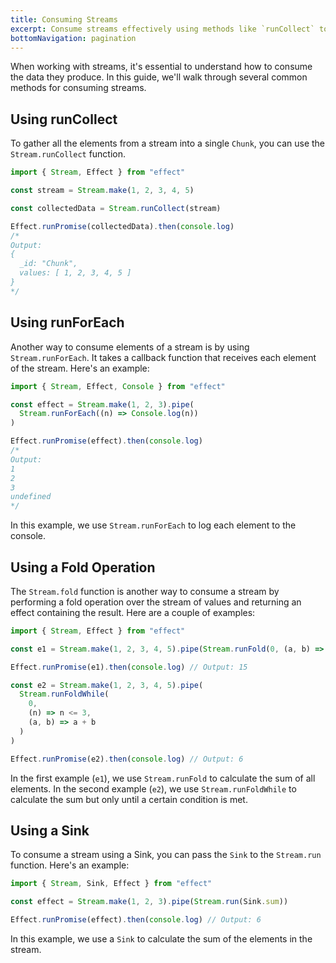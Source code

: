 ```yaml
---
title: Consuming Streams
excerpt: Consume streams effectively using methods like `runCollect` to gather elements into a single `Chunk`, `runForEach` to process elements with a callback, `fold` for performing operations, and `Sink` for specialized consumption. Learn key techniques for working with streams in your applications.
bottomNavigation: pagination
---
```


When working with streams, it's essential to understand how to consume the data they produce.
In this guide, we'll walk through several common methods for consuming streams.

## Using runCollect

To gather all the elements from a stream into a single `Chunk`, you can use the `Stream.runCollect` function.

```ts twoslash
import { Stream, Effect } from "effect"

const stream = Stream.make(1, 2, 3, 4, 5)

const collectedData = Stream.runCollect(stream)

Effect.runPromise(collectedData).then(console.log)
/*
Output:
{
  _id: "Chunk",
  values: [ 1, 2, 3, 4, 5 ]
}
*/
```

## Using runForEach

Another way to consume elements of a stream is by using `Stream.runForEach`. It takes a callback function that receives each element of the stream. Here's an example:

```ts twoslash
import { Stream, Effect, Console } from "effect"

const effect = Stream.make(1, 2, 3).pipe(
  Stream.runForEach((n) => Console.log(n))
)

Effect.runPromise(effect).then(console.log)
/*
Output:
1
2
3
undefined
*/
```

In this example, we use `Stream.runForEach` to log each element to the console.

## Using a Fold Operation

The `Stream.fold` function is another way to consume a stream by performing a fold operation over the stream of values and returning an effect containing the result. Here are a couple of examples:

```ts twoslash
import { Stream, Effect } from "effect"

const e1 = Stream.make(1, 2, 3, 4, 5).pipe(Stream.runFold(0, (a, b) => a + b))

Effect.runPromise(e1).then(console.log) // Output: 15

const e2 = Stream.make(1, 2, 3, 4, 5).pipe(
  Stream.runFoldWhile(
    0,
    (n) => n <= 3,
    (a, b) => a + b
  )
)

Effect.runPromise(e2).then(console.log) // Output: 6
```

In the first example (`e1`), we use `Stream.runFold` to calculate the sum of all elements. In the second example (`e2`), we use `Stream.runFoldWhile` to calculate the sum but only until a certain condition is met.

## Using a Sink

To consume a stream using a Sink, you can pass the `Sink` to the `Stream.run` function. Here's an example:

```ts twoslash
import { Stream, Sink, Effect } from "effect"

const effect = Stream.make(1, 2, 3).pipe(Stream.run(Sink.sum))

Effect.runPromise(effect).then(console.log) // Output: 6
```

In this example, we use a `Sink` to calculate the sum of the elements in the stream.
